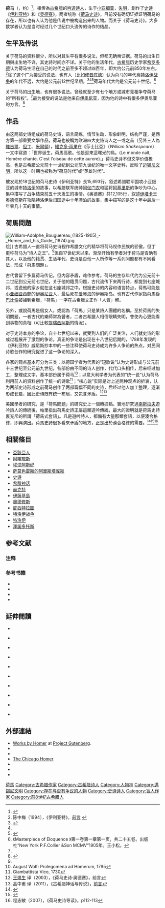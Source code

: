 {{Merge|荷马史诗|time=2021-09-09T09:24:06+00:00}}
{{Infobox writer
| name             = 荷马
| native_name      = {{lang|grc|Ὅμηρος}}
| image            = Homer British Museum.jpg
| caption          = 荷马的理想化描述可追溯到[[希腊化时期|希腊化时期]]。现藏于[[大英博物馆|大英博物馆]]。
| birth_date       =约公元前8世纪
| influences       = 古希腊的叙事诗吟游者的口头诗歌
| influenced       = [[古典文学|古典文学]] (西方经典)
|notableworks= 《[[荷马史诗|荷马史诗]]》
| ethnicity        = [[古希腊人|古希腊人]]
}}
'''荷马'''（{{lang-grc|Ὅμηρος}}，约{{bd|前9世纪||前8世纪||catIdx=H}}）<ref>{{Cite web |url= http://dict.revised.moe.edu.tw |title= 荷馬(Homer) |author= 教育部重編國語辭典修訂本 |language= zh-hant |accessdate= 2012-07-23 |quote= 荷馬(Homer)　人名。約生於西元前9世紀，是古希臘的吟遊詩人，也是歐洲詩人的鼻祖。相傳著有伊利亞德、奧德賽二大敘事詩，描敘[[特洛伊戰爭|特洛伊戰爭]]及戰後的故事，流傳至今。 |archive-date= 2018-12-04 |archive-url= https://web.archive.org/web/20181204062045/http://dict.revised.moe.edu.tw/ |dead-url= yes }}</ref>，相传為[[古希腊|古希腊]]的[[吟遊诗人|吟遊诗人]]，生于[[小亚细亚|小亚细亚]]，[[失明|失明]]，創作了[[史诗|史诗]]《[[伊利亚特|伊利亚特]]》和《[[奥德赛|奥德赛]]》，两者统称《[[荷马史诗|荷马史诗]]》。目前沒有确切证据证明荷马的存在，所以也有人认为他是传说中被构造出来的人物。而关于《荷马史诗》，大多数学者认为是当时经过几个世纪口头流传的诗作的结晶。

== 生平及传说 ==
关于荷马的资料很少，所以对其生平有很多说法，但都无确凿证据。荷马的出生日期與出生地不详，其史詩时间亦不详。关于他的生活年代，[[古希腊|古希腊]]历史学家[[希罗多德|希罗多德]]认为荷马生活在自己的时代之前至多不超过四百年，即大约公元前850年左右。<ref name=cheng1994>陈中梅（1994），《伊利亚特》，[http://www.tianyabook.com/hemashishi/ylyt/000.html 前言] {{Wayback|url=http://www.tianyabook.com/hemashishi/ylyt/000.html |date=20120531213907 }}</ref>除了这个广为接受的说法，也有人（比如[[修昔底德|修昔底德]]）认为荷马的年代离[[特洛伊战争|特洛伊战争]]的年代不远，大约是公元前12世纪早期。<ref>{{cite journal|author= Graziosi, Barbara |title=Inventing Homer |location=Cambridge |year=2002 |pages=98–101}}</ref><ref name=cheng1994/><ref>{{cite encyclopedia |editor=《中国大百科全书》总编委会 |url=http://www.cawhi.com/plus/view.php?aid=1835 |title=荷马 |encyclopedia=[[中国大百科全书|中国大百科全书]] |volume=09 |pages=383-385 |year=2009 |publisher=[[中国大百科全书出版社|中国大百科全书出版社]] |isbn=9787500079583 |access-date=2012-12-12 |archive-url=https://web.archive.org/web/20130801122738/http://www.cawhi.com/plus/view.php?aid=1835 |archive-date=2013-08-01 |dead-url=yes }}</ref>荷马年代大约是公元前十世纪。<ref>《Masterpiece of Eloquence 》第一卷第一章第一页，共二十五卷。出版社“New York P.F.Collier &Son MCMV”1905年。王小松。</ref>

关于荷马的出生地，也有很多说法。曾经就至少有七个地方或城市竞相争夺荷马的“所有权”。<ref name=cheng1994/>最为接受的说法是他来自[[伊奥尼亚|伊奥尼亚]]，因为他的诗中有很多伊奥尼亚的方言。<ref name=EB>{{cite encyclopedia |title=Homer |encyclopedia=[[大英百科全书|Encyclopædia Britannica]] Online |year=2012 |publisher=Encyclopædia Britannica, Inc. |url=http://www.britannica.com/EBchecked/topic/270219/Homer |access-date=2012-12-12 |archive-date=2012-10-24 |archive-url=https://web.archive.org/web/20121024095746/http://www.britannica.com/EBchecked/topic/270219/Homer |dead-url=no }}</ref>

== 作品 ==
由这两部史诗组成的荷马史诗，语言简练，情节生动，形象鲜明，结构严谨，是西方第一部重要文學作品，荷马也被稱为欧洲四大史詩诗人之一或之首（另外三人為[[維吉爾|維吉爾]]、[[但丁|但丁]]、[[约翰·弥尔顿|米爾頓]]），[[維克多·雨果|維克多·雨果]]在《莎士比亞》（''William Shakespeare''）一文中寫道：「世界诞生，荷馬高歌。他是迎來這曙光的鳥。(Le monde naît, Homère chante. C'est l'oiseau de cette aurore).」荷马史诗不但文学价值极高，也是古希腊公元前十一世纪到公元前九世纪的唯一文字史料，反映了[[迈锡尼文明|迈锡尼文明]]，所以这一时期也被称为“荷马时代”或“英雄时代”。

被发现於18世纪的荷马史诗《伊利亚特》長15,693行，叙述希腊联军围攻小亚细亚的城市[[特洛伊|特洛伊]]的故事，以希腊联军统帅[[阿伽门农|阿伽门农]]和猛将[[阿基里斯|阿基里斯]]的争吵为中心，集中描写了战争结束前五十天发生的事情。《奥德赛》共12,105行，叙述[[伊薩基|伊塔卡]]王[[奥德修斯|奥德修斯]]在攻陷特洛伊后归国途中十年漂泊的故事，集中描写的是这十年中最后一年零几十天的事情。

== 荷馬問題 ==
[[File:William-Adolphe_Bouguereau_(1825-1905)_-_Homer_and_his_Guide_(1874).jpg|thumb]]绘]]
{{see also|荷马问题}}
古希腊人一直将荷马史诗视作希腊文化的精华将荷马视作民族的骄傲，但丁更称荷马为“诗人之王”。<ref name=wang2003/>但自17世纪末以来，渐渐开始有學者对于荷马是否确有其人，以及他的籍贯、生活年代、史诗是否他一人所作等一系列问题都有不同看法，形成「荷馬問題」。

古代曾留下多篇荷马传记，但内容矛盾，难作参考。荷马的生存年代约为公元前十二世纪到公元前七世纪，关于他的籍贯问题，古代流传下来两行诗，都提到七座城邦，或说他的家乡就在这七座城邦之中。根据史诗的内容和语言特点，荷馬可能是[[小亚细亚|小亚细亚]]西部的[[伊奥尼亚|伊奥尼亚]]人，最后死在[[爱琴海|爱琴海]]的伊奥斯岛。也有古代作家指荷馬從[[巴比倫|巴比倫]]被擄到希臘，「荷馬」一字在古希臘文正作「人質」解。

另外，或說荷馬是個女人，或認為「荷馬」只是某詩人團體的名稱。至於荷馬的失明問題，一者古代的樂師常為瞽者，二者古希臘人相信眼睛失明，會使內心更能看到事物的真相（可比較[[提瑞西阿斯|提瑞西阿斯]]的情況）。

对于史诗本身的争论，自十七世纪以来，就受到人们的广泛关注，人们就史诗的形成过程展开了激烈的争论。真正的争论是出现在十八世纪后期的，1788年发现的《伊利亚特》威尼斯抄本中的一些注释使荷马史诗成为许多人争论的热点，对民间诗歌创作的研究促进了这一争论的深入。

各家的观点基本可分为三类：以德国学者{{Link-en|弗雷德里希·奥古斯特·沃尔夫|Friedrich August Wolf|沃尔夫}}为代表的“短歌说”认为史诗形成与公元前十三世纪至公元前九世纪，各部份由不同的诗人创作，代代口头相传，后来经过加工，整理成文字，基本部份属于荷马<ref>August Wolf: Prolegomena ad Homerum, 1795</ref>；以意大利学者{{le|维科|Giambattista Vico}}为代表的“统一说”认为荷马利用前人的资料创作了统一的诗歌<ref>Giambattista Vico, 1730</ref>；“核心说”实际是对上述两种观点的折衷，认为两部史诗形成之前荷马创作了两部篇幅不同的史诗，后经过他人加工整理，逐渐形成长篇，因此史诗既有统一布局，又包含矛盾。<ref name=wang2003>[[王焕生|王焕生]] 译（2003），《荷马史诗·奥德赛》，前言</ref><ref name=gao2011>高中甫 译（2011），《古希腊神话与传说》，[http://www.amazon.cn/%E5%8F%A4%E5%B8%8C%E8%85%8A%E7%A5%9E%E8%AF%9D%E4%B8%8E%E4%BC%A0%E8%AF%B4-%E6%96%BD%E7%93%A6%E5%B8%83/dp/product-description/B005JX2T5W 前言]</ref>

美國學者{{link-en|米尔曼·帕里|Milman Parry}}的研究，是「荷馬問題」的研究史上一個轉捩點。實地研究過[[南斯拉夫|南斯拉夫]]遊吟詩人的傳統後，帕里指出荷馬史詩正屬這類遊吟傳統，最大的證明就是荷馬史詩裏充斥的所謂「荷馬式套語」。凡是遊吟詩人，都備有大量那類套語，以便湊合格律，即興演出。荷馬史詩很多看來矛盾的地方，正是出於湊合格律的需要。<ref name=lin2009>{{cite journal|author=林岗|title=荷马问题：一个西方学术史的故事|journal=文化遗产|year=2009|volume=04|pages=68-73|url=http://www.cawhi.com/plus/view.php?aid=7167|deadurl=yes|archiveurl=https://web.archive.org/web/20130801111952/http://www.cawhi.com/plus/view.php?aid=7167|archivedate=2013-08-01|access-date=2012-12-08}}</ref><ref name=chao2009>{{cite web |author=朝戈金 |title=从“荷马问题”到“荷马诸问题” |url=http://www.gmw.cn/01ds/2009-03/11/content_897283.htm |publisher=光明网（转载自《中华读书报》） |date=2009-03-11 |accessdate=2012-12-08 |archive-date=2014-02-04 |archive-url=https://web.archive.org/web/20140204023038/http://www.gmw.cn/01ds/2009-03/11/content_897283.htm |dead-url=no }}</ref><ref>程志敏（2007），《荷马史诗导读》，p112-113</ref>

==相關條目==
{{div col|cols=2}}
*[[亞該亞人|亞該亞人]]
*[[阿喀琉斯|阿喀琉斯]]
*[[埃涅阿斯纪|埃涅阿斯纪]]
*[[萨莫色雷斯的阿里斯塔库斯|萨莫色雷斯的阿里斯塔库斯]]
*[[史诗|史诗]]
*[[希腊神话|希腊神话]]
*[[赫克特|赫克特]]
*[[伊薩基島|伊薩基島]]
*[[奧德修斯|奧德修斯]]
*[[庇西特拉圖|庇西特拉圖]]
*[[特洛伊战争|特洛伊战争]]
*[[特洛伊|特洛伊]]
*[[澤諾多托斯|澤諾多托斯]]
</div>

==参考文献==
=== 注释 ===
{{reflist}}

=== 参考书籍 ===
* {{cite book|author=（古希腊）荷马 著；王焕生 译 |title=《荷马史诗·奥德赛》 |year=2003 |publisher=人民文学出版社 |location=北京 |isbn=7-02003884-0}}  
* {{cite book|author=（德国）施瓦布 著；高中甫 译 |title=《古希腊神话与传说》 |year=2011 |publisher=光明日报出版社 |location=北京 |isbn=978-7-5112-1287-0}}
* {{cite book|author=程志敏 |title=《荷马史诗导读》 |year=2007 |publisher=华东师范大学出版社 |location=上海 |isbn=978-7-5617-4966-1}}
* {{cite book|author=（古希腊）荷马 著；[[陈中梅|陈中梅]] 译 |title=《伊利亚特》 |year=1994 |publisher=花城出版社 |isbn=9787536017726}}

==延伸閱讀==
* {{cite book | ref=harv | first=Carl Darling | last=Buck | title=The Greek Dialects | location=Chicago | publisher=University of Chicago Press | year=1928}}

* {{cite book | ref=harv | last=Evelyn-White | first=Hugh Gerard (tr.) | title=Hesiod, the Homeric hymns and Homerica | url=https://archive.org/details/hesiodhomerichym00hesiuoft | series=The Loeb Classical Library | location=London; New York | publisher=Heinemann; MacMillen | year=1914}}

* {{cite book|last=Ford|first=Andrew|title=Homer : the poetry of the past|url=https://archive.org/details/homerpoetryofpas00ford|year=1992|publisher=Cornell University Press|location=Ithaca, NY|isbn=0-8014-2700-2}}

* {{cite book | ref=harv | last=Graziosi | first=Barbara | title=Inventing Homer: The Early Perception of Epic | location=[[Cambridge|Cambridge]] | publisher=Cambridge University Press | series=Cambridge Classical Studies | year=2002}}

* {{cite book|last=Kirk|first=G.S.|title=The Songs of Homer|year=1962|publisher=Cambridge University Press|location=Cambridge}}

* {{cite book | ref=harv | first1=Henry George | last1=Liddell | authorlink=Henry Liddell | first2=Robert | last2=Scott | title=A Greek-English Lexicon | edition=Revised | publisher=Clarendon Press; Perseus Digital Library | location=Oxford | year=1940}}

* {{cite book | ref=harv | first=Gilbert | last=Murray | authorlink=Gilbert Murray| title=The Rise of the Greek Epic | location=New York | publisher=Oxford University Press | year=1960 | edition=Galaxy Books}}

* {{cite book|last=Schein|first=Seth L.|title=The mortal hero : an introduction to Homer's Iliad|url=https://archive.org/details/mortalhero00seth|year=1984|publisher=University of California Press|location=Berkeley|isbn=0-520-05128-9}}

* {{cite book | title=Homer: The Iliad | url=https://archive.org/details/homeriliadlandma00mssi | author= Silk, Michael | publisher=[[Cambridge_University_Press|Cambridge University Press]] | location=[[Cambridge|Cambridge]] | year=1987 | isbn=0-521-83233-0}}

* {{cite book | ref=harv | editor-first=William | editor-last=Smith | title=A Dictionary of Greek and Roman Biography and Mythology | volume=Vol. I, II & III | location=London | year=1876 | publisher=John Murray}}

==外部連結==
{{Commons|Homer}}
{{Wikiquote|荷馬}}
{{wikisourcelang|el|Συγγραφέας:Όμηρος|荷马}}
<!-- {{Wikisource author}} -->
* [http://www.gutenberg.org/browse/authors/h#a705 Works by Homer]{{Wayback|url=http://www.gutenberg.org/browse/authors/h#a705 |date=20150316110454 }} at [[Project_Gutenberg|Project Gutenberg]].
* {{worldcat id|id=lccn-n78-95639}}
* {{cite book | author1=Homer | author2=Murray, A.T. | title=The Iliad with an English Translation | location=London; New York | publisher=William Heinemann Ltd.; G.P. Putnam's Sons; Internet Archive | volume=I, Books I-XII | url=https://archive.org/details/iliadmurray01homeuoft | language=el,en}}
* [http://digital.library.northwestern.edu/homer/ The Chicago Homer]{{Wayback|url=http://digital.library.northwestern.edu/homer/ |date=20141004181122 }}
* {{cite web | first=Stephen (reader) | last=Daitz | title=Homer, Iliad, Book I, lines 1-52 | url=http://www.rhapsodes.fll.vt.edu/iliad1.htm | publisher=Society for the Reading of Greek and Latin Literature (SORGLL) | access-date=2015-02-04 | archive-url=https://web.archive.org/web/20110511193759/http://www.rhapsodes.fll.vt.edu/iliad1.htm | archive-date=2011-05-11 | dead-url=yes }}
* {{Cite web
 |last        = Heath
 |first       = Malcolm
 |title       = CLAS3152 Further Greek Literature II: Aristotle's Poetics: Notes on Homer's Iliad and Odyssey
 |publisher   = Department of Classics, University of Leeds; Internet Archive
 |url         = http://www.leeds.ac.uk/classics/resources/poetics/poet-hom.htm
 |date        = 2001-05-04
 |accessdate  = 2014-11-07
 |deadurl     = yes
 |archiveurl  = https://web.archive.org/web/20080908005656/http://www.leeds.ac.uk/classics/resources/poetics/poet-hom.htm
 |archivedate = 2008-09-08
}}
* {{cite web | first=Paola | last=Bassino | title=Homer: A Guide to Selected Sources | website=Living Poets: a new approach to ancient history | url=https://livingpoets.dur.ac.uk/w/Homer:_A_Guide_to_Selected_Sources | publisher=Durham University | year=2014 | accessdate=November 18, 2014 | archive-date=2015-02-04 | archive-url=https://web.archive.org/web/20150204174402/https://livingpoets.dur.ac.uk/w/Homer:_A_Guide_to_Selected_Sources | dead-url=no }}
<!--spacing, please do not remove-->

{{古希臘}}
{{Authority control}}
{{DEFAULTSORT:Homer}}
[[Category:荷馬|]]
[[Category:古希腊作家|Category:古希腊作家]]
[[Category:古希腊诗人|Category:古希腊诗人]]
[[Category:人物神|Category:人物神]]
[[Category:邁錫尼文明|Category:邁錫尼文明]]
[[Category:存在与否有争议的人物|Category:存在与否有争议的人物]]
[[Category:史诗诗人|Category:史诗诗人]]
[[Category:盲人作家|Category:盲人作家]]
[[Category:前8世纪古希腊人|Category:前8世纪古希腊人]]